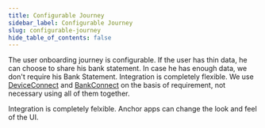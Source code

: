 ```yaml
---
title: Configurable Journey
sidebar_label: Configurable Journey
slug: configurable-journey
hide_table_of_contents: false
---
```



The user onboarding journey is configurable. If the user has thin data, he can choose to share his bank statement. In case he has enough data, we don't require his Bank Statement. 
Integration is completely flexible. We use [DeviceConnect](/product/products/device-connect) and [BankConnect](/product/products/bank-connect) on the basis of requirement, not necessary using all of them together.

Integration is completely felxible. Anchor apps can change the look and feel of the UI.
